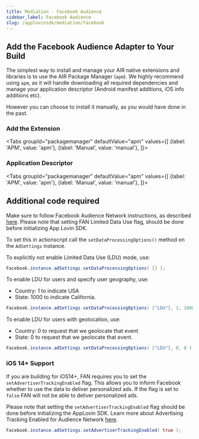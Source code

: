 ```yaml
---
title: Mediation - Facebook Audience
sidebar_label: Facebook Audience
slug: /applovinsdk/mediation/facebook
---
```






## Add the Facebook Audience Adapter to Your Build

The simplest way to install and manage your AIR native extensions and libraries is to use the AIR Package Manager (`apm`). We highly recommend using `apm`, as it will handle downloading all required dependencies and manage your application descriptor (Android manifest additions, iOS info additions etc).

However you can choose to install it manually, as you would have done in the past. 

### Add the Extension

<Tabs
  groupId="packagemanager"
  defaultValue="apm"
  values={[
    {label: 'APM', value: 'apm'},
    {label: 'Manual', value: 'manual'},
  ]}>

  <TabItem value="apm" >
	<InstallAPM/>
  </TabItem>
  <TabItem value="manual" >
	<InstallManual/>
  </TabItem>
  
</Tabs>


### Application Descriptor

<Tabs
  groupId="packagemanager"
  defaultValue="apm"
  values={[
    {label: 'APM', value: 'apm'},
    {label: 'Manual', value: 'manual'},
  ]}>

  <TabItem value="apm" >
	<AppDescriptorAPM/>
  </TabItem>
  <TabItem value="manual" >
	<AppDescriptorManual/>
  </TabItem>
  
</Tabs>



## Additional code required


Make sure to follow Facebook Audience Network instructions, as described [here](https://developers.facebook.com/docs/marketing-apis/data-processing-options#audience-network-sdk). Please note that setting FAN Limited Data Use flag, should be done before initializing App Lovin SDK.

To set this in actionscript call the `setDataProcessingOptions()` method on the `AdSettings` instance.

To explicitly not enable Limited Data Use (LDU) mode, use:

```actionscript
Facebook.instance.adSettings.setDataProcessingOptions( [] ); 
```

To enable LDU for users and specify user geography, use:
- Country: 1 to indicate USA
- State: 1000 to indicate California.

```actionscript
Facebook.instance.adSettings.setDataProcessingOptions( ["LDU"], 1, 1000 ); 
```

To enable LDU for users with geolocation, use:
- Country: 0 to request that we geolocate that event
- State: 0 to request that we geolocate that event.

```actionscript
Facebook.instance.adSettings.setDataProcessingOptions( ["LDU"], 0, 0 ); // enable LDU for users with geolocation
```


### iOS 14+ Support

If you are building for iOS14+, FAN requires you to set the `setAdvertiserTrackingEnabled` flag.
This allows you to inform Facebook whether to use the data to deliver personalized ads. 
If the flag is set to `false` FAN will not be able to deliver personalized ads. 

Please note that setting the `setAdvertiserTrackingEnabled` flag should be done before initializing the AppLovin SDK. 
Learn more about Advertising Tracking Enabled for Audience Network [here](https://developers.facebook.com/docs/audience-network/setting-up/platform-setup/ios/advertising-tracking-enabled). 


```actionscript
Facebook.instance.adSettings.setAdvertiserTrackingEnabled( true );
```

